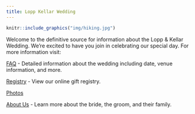 ```yaml
---
title: Lopp Kellar Wedding
---
```


```r
knitr::include_graphics("img/hiking.jpg")
```



Welcome to the definitive source for information about the Lopp & Kellar Wedding. We're excited to have you join in celebrating our special day. For more information visit:

[FAQ](http://slopp.github.io/elopped/about) - Detailed information about the wedding including date, venue information, and more.

[Registry]()  - View our online gift registry.

[Photos](http://slopp.github.io/elopped/photos)

[About Us](http://slopp.github.io/elopped/aboutus) - Learn more about the bride, the groom, and their family.

